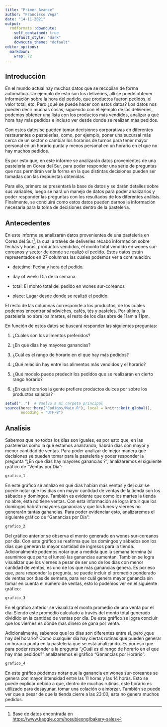 ```yaml
---
title: "Primer Avance"
author: "Francisco Vega"
date: "14-11-2021"
output:
  rmdformats::downcute:
    self_contained: true
    default_style: "dark"
    downcute_theme: "default"
editor_options: 
  markdown: 
    wrap: 72
---
```


## Introducción

En el mundo actual hay muchos datos que se recopilan de forma
automática. Un ejemplo de esto son los deliveries, allí se puede obtener
información sobre la hora del pedido, que productos fueron pedidos, el
valor total, etc. Pero ¿qué se puede hacer con estos datos? Los datos
nos pueden decir muchas cosas, siguiendo con el ejemplo de los
deliveries, podemos obtener una lista con los productos más vendidos,
analizar a qué hora hay más pedidos e incluso ver desde donde se
realizan más pedidos.

Con estos datos se pueden tomar decisiones corporativas en diferentes
restaurantes o pastelerías, como, por ejemplo, poner una sucursal más
cerca de un sector o cambiar los horarios de turnos para tener mayor
personal en un horario punta y menos personal en un horario en el que no
hay muchos pedidos.

Es por esto que, en este informe se analizarán datos provenientes de una
pastelería en Corea del Sur, para poder responder una serie de preguntas
que nos permitirán ver la forma en la que distintas decisiones pueden
ser tomadas con las respuestas obtenidas.

Para ello, primero se presentará la base de datos y se darán detalles
sobre sus variables, luego se hará un manejo de datos para poder
analizarlos y poder responder las preguntas con los resultados de los
diferentes análisis. Finalmente, se concluirá como estos datos pueden
darnos la información necesaria para la toma de decisiones dentro de la
pastelería.

## Antecedentes

En este informe se analizarán datos provenientes de una pastelería en
Corea del Sur[^1], la cual a través de deliveries recabó información
sobre fechas y horas, productos vendidos, el monto total vendido en
wones sur-coreanos y sector de donde se realizó el pedido. Estos datos
están representados en 27 columnas las cuales podemos ver a
continuación:

[^1]: Base de datos encontrada en
    <https://www.kaggle.com/hosubjeong/bakery-sales>

-   datetime: Fecha y hora del pedido.

-   day of week: Día de la semana.

-   total: El monto total del pedido en wones sur-coreanos

-   place: Lugar desde donde se realizó el pedido.

El resto de las columnas corresponde a los productos, de los cuales
podemos encontrar sándwiches, cafés, tés y pasteles. Por último, la
pastelería no abre los martes, el resto de los días abre de 11am a 11pm.

En función de estos datos se buscará responder las siguientes preguntas:

1.  ¿Cuáles son los alimentos preferidos?

2.  ¿En qué días hay mayores ganancias?

3.  ¿Cuál es el rango de horario en el que hay más pedidos?

4.  ¿Qué relación hay entre los alimentos más vendidos y el horario?

5.  ¿Qué modelo puede predecir los pedidos que se realizarán en cierto
    rango horario?

6.  ¿En qué horarios la gente prefiere productos dulces por sobre los
    productos salados?

```r
setwd("..")  # Vuelvo a mi carpeta principal
source(here::here("Codigos/Main.R"), local = knitr::knit_global(),
       encoding = "UTF-8")
```

## Analisis

Sabemos que no todos los días son iguales, es por esto que, en las pastelerías como la que estamos analizando, habrán días con mayor y menor cantidad de ventas. Para poder analizar de mejor manera qué decisiones se pueden tomar para la pastelería y poder responder la pregunta "¿En qué días hay mayores ganancias ?", analizaremos el siguiente gráfico de "Ventas por Día":

```r
grafico_1
```

En este gráfico se analizó en qué días habían más ventas y del cual se puede notar que los días con mayor cantidad de ventas de la tienda son los sábados y domingos. También es evidente que como los martes la tienda no abre, esta no tiene ventas. Con esta información se logra intuir que los domingos habrán mayores ganancias y que los lunes y viernes no generarán tantas ganancias. Para poder evidenciar esto, analizaremos el siguiente gráfico de "Ganancias por Día":

```r
grafico_2
```

Del gráfico anterior se observa el monto generado en wones sur-coreanos por día. Con este gráfico se reafirma que los domingos y sábados son los días que generan la mayor cantidad de ingresos para la tienda. Adicionalmente podemos notar que a medida que la semana termina (si asumimos que parte el lunes) las ganancias aumentan. También se logra visualizar que los viernes a pesar de ser uno de los días con menor cantidad de ventas, es uno de los que más ganancias genera. Es por eso que, para responder la pregunta, se puede incluir el promedio ponderado de ventas por días de semana, para ver cuál genera mayor ganancia sin tomar en cuenta el numero de ventas, esto lo podemos ver en el siguiente gráfico: 

```r
grafico_3
```

En el gráfico anterior se visualiza el monto promedio de una venta por el día. Siendo este promedio calculado a través del monto total generado dividido en la cantidad de ventas por día. De este gráfico se logra concluir que los viernes es donde mas dinero se gana por venta.

Adicionalmente, sabemos que los días son diferentes entre sí, pero ¿que hay del horario? Como cualquier día hay ciertas rutinas que pueden generar un horario punta en la pastelería que se está analizando. Es por eso que para poder responder a la pregunta "¿Cuál es el rango de horario en el que hay más pedidos?" analizaremos el gráfico "Ganancias por Horario":

```r
grafico_4
```

En este gráfico podemos notar que la ganancia en wones sur-coreanos se genera con mayor intensidad entre las 11 horas y las 14 horas. Esto se puede explicar debido a que, dentro de muchas rutinas, este horario es utilizado para desayunar, tomar una colación o almorzar. También se puede ver que a pesar de que la tienda cierre a las 23:00, esta no genera muchos pedidos.
